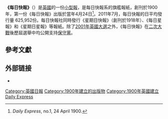 {{Redirect|Daily Express|巴基斯坦的乌尔都语报纸|{{tsl|en|Daily Express (Urdu newspaper)}}|马来西亚的英语报纸|{{tsl|en|Daily Express (Malaysia)}}|其他同名报纸|{{tsl|en|Daily Express (disambiguation)}}}}
{{expand|time=2013-11-19T00:09:48+00:00}}
{{Infobox newspaper
| name = Daily Express
| logo = 
| image =
| caption =
| type = 日報
| format = 小報
| foundation = {{start date and age|1900|04|24|df=yes}}
| owners = [[Reach_plc|Reach plc]]
| political = [[欧洲怀疑论|欧洲怀疑论]]<br />右翼民粹<br />保守
| headquarters = 英國倫敦[[泰晤士街|泰晤士街]]
| editor = Gary Jones
| oclc = 173337077
| website = {{URL|www.express.co.uk}}
| publisher = [[Northern_and_Shell_Media|Northern and Shell Media]]
| circulation = 315,142
| circulation_date = 2019年2月
| circulation_ref = 
}}

'''《每日快報》'''（{{lang-en|Daily Express}}）是[[英國|英國]]的一份[[小型報|小型報]]，是每日快報系的旗艦報紙，創刊於1900年，第一份《每日快報》出版於當年4月24日<ref>''Daily Express'', no.1, 24 April 1900.</ref>。2011年7月，每日快報的日平均發行量 625,952份。每日快報社同時發行《星期日快報》（創刊於1918年）、《每日星報》和《星期日星報》等報紙。除了[[2001年英國大選|2001年英國大選]]之外，《每日快報》在[[二次大戰|二次大戰]]後歷屆選舉中均公開支持[[保守黨_(英國)|保守黨]]。
==參考文獻==

{{reflist}}

==外部链接==
* {{Official website|express.co.uk}}

{{英國媒體}}

[[Category:英國日報|Category:英國日報]]
[[Category:1900年建立的出版物|Category:1900年建立的出版物]]
[[Category:1900年英國建立|Category:1900年英國建立]]
[[Category:三一鏡報|Daily Express]]